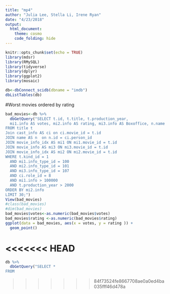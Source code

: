 ```yaml
---
title: "mp4"
author: "Julia Lee, Stella Li, Irene Ryan"
date: "4/23/2018"
output: 
  html_document:
    theme: cosmo 
    code_folding: hide
---
```


```r
knitr::opts_chunk$set(echo = TRUE)
library(mdsr)
library(RMySQL)
library(tidyverse)
library(dplyr)
library(ggplot2)
library(mosaic)
```


```r
db<-dbConnect_scidb(dbname = "imdb")
dbListTables(db)

```

#Worst movies ordered by rating

```r
bad_movies<-db %>%
  dbGetQuery("SELECT t.id, t.title, t.production_year, 
  mi1.info AS votes, mi2.info AS rating, mi3.info AS Boxoffice, n.name AS director
FROM title t
Join cast_info AS ci on ci.movie_id = t.id
JOIN name AS n  on n.id = ci.person_id
JOIN movie_info_idx AS mi1 ON mi1.movie_id = t.id
JOIN movie_info AS mi3 ON mi3.movie_id = t.id
JOIN movie_info_idx AS mi2 ON mi2.movie_id = t.id
WHERE t.kind_id = 1
  AND mi1.info_type_id = 100
  AND mi2.info_type_id = 101
  AND mi3.info_type_id = 107
  AND ci.role_id = 8
  AND mi1.info > 100000
  AND t.production_year > 2000
ORDER BY mi2.info
LIMIT 30;")
View(bad_movies)
#class(bad_movies)
#dim(bad_movies)
bad_movies$votes<-as.numeric(bad_movies$votes)
bad_movies$rating <-as.numeric(bad_movies$rating)
ggplot(data = bad_movies, aes(x = votes, y = rating )) +
  geom_point()
```


<<<<<<< HEAD
=======
```r
db %>%
  dbGetQuery("SELECT *
FROM 

```
>>>>>>> 84f73524fe8667708ae0a0ed4ba035fff46d478a
